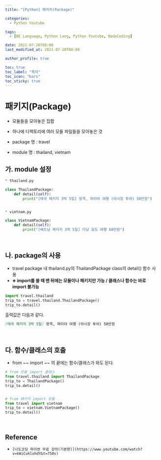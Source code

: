 ```yaml
---
title: "[Python] 패키지(Package)"

categories:
  - Python Youtube

tags:
  - [BE Language, Python Lang, Python Youtube, NadoCoding]

date: 2021-07-20T00:00
last_modified_at: 2021-07-20T00:00

author_profile: true

toc: true
toc_label: "목차"
toc_icon: "bars"
toc_sticky: true
---
```


# 패키지(Package)

- 모듈들을 모아놓은 집합
- 하나에 디렉토리에 여러 모듈 파일들을 모아놓은 것

- package 명 : travel
- module 명 : thailand, vietnam

## 가. module 설정

```python
* thailand.py

class ThailandPackage:
    def detail(self):
        print("[태국 패키지 3박 5일] 방콕, 파타야 여행 (야시장 투어) 50만원")


* vietnam.py

class VietnamPackage:
    def detail(self):
        print("[베트남 패키지 3박 5일] 다낭 효도 여행 60만원")
```

<br />

## 나. package의 사용

- travel package 내 thailand.py의 ThailandPackage class의 detail() 함수 사용
- **※ import를 쓸 때 맨 뒤에는 모듈이나 패키지만 가능 / 클래스나 함수는 바로 import 불가능**

```python
import travel.thailand
trip_to = travel.thailand.ThailandPackage()
trip_to.detail()
```

출력값은 다음과 같다.

```markdown
[태국 패키지 3박 5일] 방콕, 파타야 여행 (야시장 투어) 50만원
```

<br />

## 다. 함수/클래스의 호출

- from ~~ import ~~ 의 끝에는 함수/클래스가 와도 된다.

```python
# from 모듈 import 클래스
from travel.thailand import ThailandPackage
trip_to = ThailandPackage()
trip_to.detail()


# from 패키지 import 모듈
from travel import vietnam
trip_to = vietnam.VietnamPackage()
trip_to.detail()
```

<br />

## Reference

- `[나도코딩 파이썬 무료 강의(기본편)](https://www.youtube.com/watch?v=kWiCuklohdY&t=750s)`
